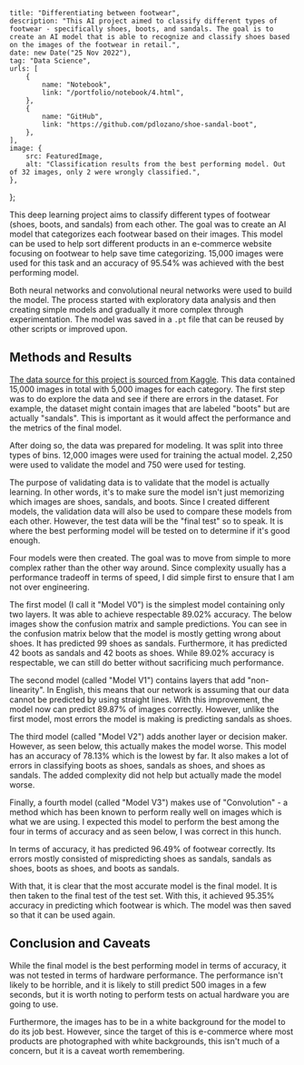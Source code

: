     title: "Differentiating between footwear",
    description: "This AI project aimed to classify different types of footwear - specifically shoes, boots, and sandals. The goal is to create an AI model that is able to recognize and classify shoes based on the images of the footwear in retail.",
    date: new Date("25 Nov 2022"),
    tag: "Data Science",
    urls: [
        {
            name: "Notebook",
            link: "/portfolio/notebook/4.html",
        },
        {
            name: "GitHub",
            link: "https://github.com/pdlozano/shoe-sandal-boot",
        },
    ],
    image: {
        src: FeaturedImage,
        alt: "Classification results from the best performing model. Out of 32 images, only 2 were wrongly classified.",
    },
};

This deep learning project aims to classify different types of footwear (shoes, boots, and sandals)
from each other. The goal was to create an AI model that categorizes each footwear based on their
images. This model can be used to help sort different products in an e-commerce website focusing
on footwear to help save time categorizing. 15,000 images were used for this task and an accuracy of
95.54% was achieved with the best performing model.

Both neural networks and convolutional neural networks were used to build the model. The process
started with exploratory data analysis and then creating simple models and gradually it more
complex through experimentation. The model was saved in a `.pt` file that can be reused by other
scripts or improved upon.

## Methods and Results

[The data source for this project is sourced from Kaggle][0]. This data contained 15,000 images in
total with 5,000 images for each category. The first step was to do explore the data and see if
there are errors in the dataset. For example, the dataset might contain images that are labeled
"boots" but are actually "sandals". This is important as it would affect the performance and the
metrics of the final model.

<PostImage src={Image1} alt="Nine sample images from the dataset" />

After doing so, the data was prepared for modeling. It was split into three types of bins. 12,000
images were used for training the actual model. 2,250 were used to validate the model and 750 were
used for testing.

The purpose of validating data is to validate that the model is actually learning. In other words,
it's to make sure the model isn't just memorizing which images are shoes, sandals, and boots.
Since I created different models, the validation data will also be used to compare these models
from each other. However, the test data will be the "final test" so to speak. It is where the best
performing model will be tested on to determine if it's good enough.

Four models were then created. The goal was to move from simple to more complex rather than the
other way around. Since complexity usually has a performance tradeoff in terms of speed, I did
simple first to ensure that I am not over engineering.

The first model (I call it "Model V0") is the simplest model containing only two layers. It was
able to achieve respectable 89.02% accuracy. The below images show the confusion matrix and sample
predictions. You can see in the confusion matrix below that the model is mostly getting wrong about
shoes. It has predicted 99 shoes as sandals. Furthermore, it has predicted 42 boots as sandals and
42 boots as shoes. While 89.02% accuracy is respectable, we can still do better without sacrificing
much performance.

<PostImage
    src={Image2} mobile={Image2Mobile}
    alt="A confusion matrix and sample results from the first model (Model V0)"
/>

The second model (called "Model V1") contains layers that add "non-linearity". In English, this
means that our network is assuming that our data cannot be predicted by using straight lines.
With this improvement, the model now can predict 89.87% of images correctly. However, unlike
the first model, most errors the model is making is predicting sandals as shoes.

<PostImage
    src={Image3} mobile={Image3Mobile}
    alt="A confusion matrix and sample results from the first model (Model V1)"
/>

The third model (called "Model V2") adds another layer or decision maker. However, as seen
below, this actually makes the model worse. This model has an accuracy of 78.13% which is
the lowest by far. It also makes a lot of errors in classifying boots as shoes, sandals as
shoes, and shoes as sandals. The added complexity did not help but actually made the model
worse.

<PostImage
    src={Image4} mobile={Image4Mobile}
    alt="A confusion matrix and sample results from the first model (Model V2)"
/>

Finally, a fourth model (called "Model V3") makes use of "Convolution" - a method which has
been known to perform really well on images which is what we are using. I expected this
model to perform the best among the four in terms of accuracy and as seen below, I was
correct in this hunch.

In terms of accuracy, it has predicted 96.49% of footwear correctly. Its errors mostly
consisted of mispredicting shoes as sandals, sandals as shoes, boots as shoes, and
boots as sandals.

<PostImage
    src={Image5} mobile={Image5Mobile}
    alt="A confusion matrix and sample results from the first model (Model V3)"
/>

With that, it is clear that the most accurate model is the final model. It is then taken
to the final test of the test set. With this, it achieved 95.35% accuracy in predicting
which footwear is which. The model was then saved so that it can be used again.

## Conclusion and Caveats

While the final model is the best performing model in terms of accuracy, it was not tested
in terms of hardware performance. The performance isn't likely to be horrible, and it is
likely to still predict 500 images in a few seconds, but it is worth noting to perform
tests on actual hardware you are going to use.

Furthermore, the images has to be in a white background for the model to do its job best.
However, since the target of this is e-commerce where most products are photographed with
white backgrounds, this isn't much of a concern, but it is a caveat worth remembering.

[0]: https://www.kaggle.com/datasets/hasibalmuzdadid/shoe-vs-sandal-vs-boot-dataset-15k-images

